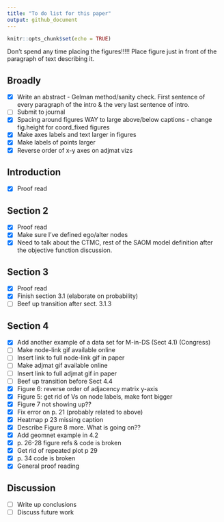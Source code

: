 ```yaml
---
title: "To do list for this paper"
output: github_document
---
```


```r
knitr::opts_chunk$set(echo = TRUE)
```

Don't spend any time placing the figures!!!!! Place figure just in front of the paragraph of text describing it. 

## Broadly

- [X] Write an abstract - Gelman method/sanity check. First sentence of every paragraph of the intro & the very last sentence of intro. 
- [ ] Submit to journal
- [X] Spacing around figures WAY to large above/below captions - change fig.height for coord_fixed figures 
- [X] Make axes labels and text larger in figures
- [X] Make labels of points larger
- [X] Reverse order of x-y axes on adjmat vizs 

## Introduction

- [X] Proof read

## Section 2

- [X] Proof read
- [X] Make sure I've defined ego/alter nodes
- [X] Need to talk about the CTMC, rest of the SAOM model definition after the objective function discussion. 

## Section 3 

- [X] Proof read
- [X] Finish section 3.1 (elaborate on probability)
- [ ] Beef up transition after sect. 3.1.3

## Section 4 

- [X] Add another example of a data set for M-in-DS (Sect 4.1) (Congress)
- [ ] Make node-link gif available online
- [ ] Insert link to full node-link gif in paper
- [ ] Make adjmat gif available online
- [ ] Insert link to full adjmat gif in paper
- [ ] Beef up transition before Sect 4.4
- [X] Figure 6: reverse order of adjacency matrix y-axis
- [X] Figure 5: get rid of Vs on node labels, make font bigger
- [X] Figure 7 not showing up??
- [X] Fix error on p. 21 (probably related to above)
- [X] Heatmap p 23 missing caption
- [X] Describe Figure 8 more. What is going on??
- [X] Add geomnet example in 4.2
- [X] p. 26-28 figure refs & code is broken
- [X] Get rid of repeated plot p 29
- [X] p. 34 code is broken
- [X] General proof reading

## Discussion

- [ ] Write up conclusions
- [ ] Discuss future work
